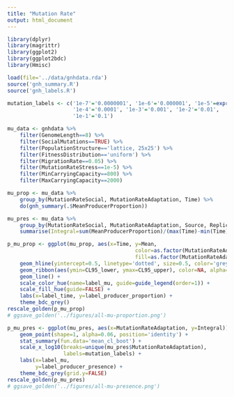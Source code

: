 ```yaml
---
title: "Mutation Rate"
output: html_document
---
```


```r
library(dplyr)
library(magrittr)
library(ggplot2)
library(ggplot2bdc)
library(Hmisc)

load(file='../data/gnhdata.rda')
source('gnh_summary.R')
source('gnh_labels.R')

mutation_labels <- c('1e-7'='0.0000001', '1e-6'='0.000001', '1e-5'=expression(bold('0.00001')),
                     '1e-4'='0.0001', '1e-3'='0.001', '1e-2'='0.01',
                     '1e-1'='0.1')
```

```r
mu_data <- gnhdata %>%
    filter(GenomeLength==8) %>%
    filter(SocialMutations==TRUE) %>%
    filter(PopulationStructure=='lattice, 25x25') %>%
    filter(FitnessDistribution=='uniform') %>%
    filter(MigrationRate==0.05) %>%
    filter(MutationRateStress==1e-5) %>%
    filter(MinCarryingCapacity==800) %>%
    filter(MaxCarryingCapacity==2000)
```

```r
mu_prop <- mu_data %>%
    group_by(MutationRateSocial, MutationRateAdaptation, Time) %>%
    do(gnh_summary(.$MeanProducerProportion))

mu_pres <- mu_data %>%
    group_by(MutationRateSocial, MutationRateAdaptation, Source, Replicate) %>%
    summarise(Integral=sum(MeanProducerProportion)/(max(Time)-min(Time)))
```

```r
p_mu_prop <- ggplot(mu_prop, aes(x=Time, y=Mean,
                                         color=as.factor(MutationRateAdaptation),
                                         fill=as.factor(MutationRateAdaptation))) +
    geom_hline(yintercept=0.5, linetype='dotted', size=0.5, color='grey70') +   
    geom_ribbon(aes(ymin=CL95_lower, ymax=CL95_upper), color=NA, alpha=0.2) +   
    geom_line() +
    scale_color_hue(name=label_mu, guide=guide_legend(order=1)) +
    scale_fill_hue(guide=FALSE) +
    labs(x=label_time, y=label_producer_proportion) +
    theme_bdc_grey()
rescale_golden(p_mu_prop)
# ggsave_golden('../figures/all-mu-proportion.png')
```

```r
p_mu_pres <- ggplot(mu_pres, aes(x=MutationRateAdaptation, y=Integral)) +
    geom_point(shape=1, alpha=0.06, position='identity') +
    stat_summary(fun.data='mean_cl_boot') +
    scale_x_log10(breaks=unique(mu_pres$MutationRateAdaptation),
                  labels=mutation_labels) +
    labs(x=label_mu,
         y=label_producer_presence) +
    theme_bdc_grey(grid.y=FALSE)
rescale_golden(p_mu_pres)
# ggsave_golden('../figures/all-mu-presence.png')
```

